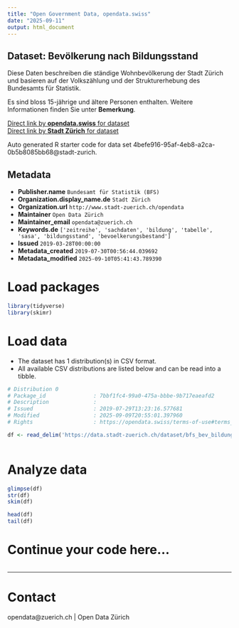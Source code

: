 ```yaml
---
title: "Open Government Data, opendata.swiss"
date: "2025-09-11"
output: html_document
---
```


## Dataset: Bevölkerung nach Bildungsstand

Diese Daten beschreiben die ständige Wohnbevölkerung der Stadt Zürich und basieren auf der Volkszählung und der Strukturerhebung des Bundesamts für Statistik.

Es sind bloss 15-jährige und ältere Personen enthalten. Weitere Informationen finden Sie unter **Bemerkung**.

[Direct link by **opendata.swiss** for dataset](https://opendata.swiss/de/dataset/bevolkerung-nach-bildungsstand-seit-19701)<br>
[Direct link by **Stadt Zürich** for dataset](https://data.stadt-zuerich.ch/dataset/bfs_bev_bildungsstand_seit1970_od1002)

Auto generated R starter code for data set 4befe916-95af-4eb8-a2ca-0b5b8085bb68@stadt-zurich.

## Metadata

- **Publisher.name** `Bundesamt für Statistik (BFS)`
- **Organization.display_name.de** `Stadt Zürich`
- **Organization.url** `http://www.stadt-zuerich.ch/opendata`
- **Maintainer** `Open Data Zürich`
- **Maintainer_email** `opendata@zuerich.ch`
- **Keywords.de** `['zeitreihe', 'sachdaten', 'bildung', 'tabelle', 'sasa', 'bildungsstand', 'bevoelkerungsbestand']`
- **Issued** `2019-03-28T00:00:00`
- **Metadata_created** `2019-07-30T00:56:44.039692`
- **Metadata_modified** `2025-09-10T05:41:43.789390`


# Load packages

```r

library(tidyverse)
library(skimr)

```

# Load data

-   The dataset has 1 distribution(s) in CSV format.
-   All available CSV distributions are listed below and can be read into a tibble.

```r

# Distribution 0
# Package_id               : 7bbf1fc4-99a0-475a-bbbe-9b717eaeafd2
# Description              : 
# Issued                   : 2019-07-29T13:23:16.577681
# Modified                 : 2025-09-09T20:55:01.397960
# Rights                   : https://opendata.swiss/terms-of-use#terms_open

df <- read_delim('https://data.stadt-zuerich.ch/dataset/bfs_bev_bildungsstand_seit1970_od1002/download/BIL100OD1002.csv')



```

# Analyze data

```r

glimpse(df)
str(df)
skim(df)

head(df)
tail(df)

```

# Continue your code here...

```r

```

------------------------------------------------------------------------

# Contact

opendata@zuerich.ch | Open Data Zürich
